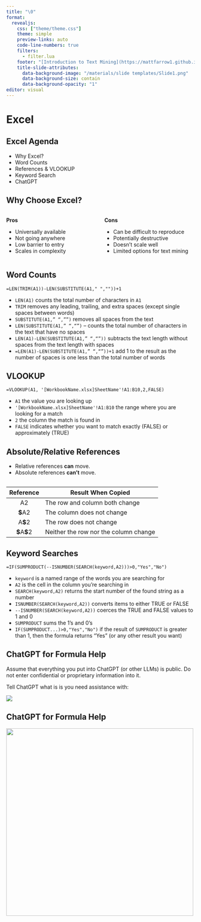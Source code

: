 ```yaml
---
title: "\0"
format: 
  revealjs:
    css: ["theme/theme.css"]
    theme: simple
    preview-links: auto
    code-line-numbers: true
    filters: 
      - filter.lua
    footer: "[Introduction to Text Mining](https://mattfarrow1.github.io/apra-intro-to-text-mining/)"
    title-slide-attributes:
      data-background-image: "/materials/slide templates/Slide1.png"
      data-background-size: contain
      data-background-opacity: "1"
editor: visual
---
```


# Excel {background-image="/materials/slide templates/Slide3.png" background-size="contain"}

## Excel Agenda

-   Why Excel?
-   Word Counts
-   References & VLOOKUP
-   Keyword Search
-   ChatGPT

## Why Choose Excel?

::: columns
::: {.column width="50%"}
**Pros**

-   Universally available
-   Not going anywhere
-   Low barrier to entry
-   Scales in complexity
:::

::: {.column width="50%"}
**Cons**

-   Can be difficult to reproduce
-   Potentially destructive
-   Doesn't scale well
-   Limited options for text mining
:::
:::

## Word Counts {.smaller}

`=LEN(TRIM(A1))-LEN(SUBSTITUTE(A1," ",""))+1`

-   `LEN(A1)` counts the total number of characters in `A1`
-   `TRIM` removes any leading, trailing, and extra spaces (except single spaces between words)
-   `SUBSTITUTE(A1,” “,””)` removes all spaces from the text
-   `LEN(SUBSTITUTE(A1,” “,“”)` -- counts the total number of characters in the text that have no spaces
-   `LEN(A1)-LEN(SUBSTITUTE(A1,” “,“”))` subtracts the text length without spaces from the text length with spaces
-   `=LEN(A1)-LEN(SUBSTITUTE(A1,” “,“”))+1` add 1 to the result as the number of spaces is one less than the total number of words

## VLOOKUP {.smaller}

`=VLOOKUP(A1, '[WorkbookName.xlsx]SheetName'!A1:B10,2,FALSE)`

-   `A1` the value you are looking up
-   `'[WorkbookName.xlsx]SheetName'!A1:B10` the range where you are looking for a match
-   `2` the column the match is found in
-   `FALSE` indicates whether you want to match exactly (FALSE) or approximately (TRUE)

## Absolute/Relative References {.smaller}

-   Relative references **can** move.
-   Absolute references **can't** move.

```r

```

|   Reference    | Result When Copied                    |
|:--------------:|---------------------------------------|
|       A2       | The row and column both change        |
|    **\$**A2    | The column does not change            |
|    A**\$**2    | The row does not change               |
| **\$**A**\$**2 | Neither the row nor the column change |

## Keyword Searches {.smaller}

`=IF(SUMPRODUCT(--ISNUMBER(SEARCH(keyword,A2)))>0,"Yes","No")`

-   `keyword` is a named range of the words you are searching for
-   `A2` is the cell in the column you're searching in
-   `SEARCH(keyword,A2)` returns the start number of the found string as a number
-   `ISNUMBER(SEARCH(keyword,A2))` converts items to either TRUE or FALSE
-   `--ISNUMBER(SEARCH(keyword,A2))` coerces the TRUE and FALSE values to 1 and 0
-   `SUMPRODUCT` sums the 1's and 0's
-   `IF(SUMPRODUCT...)>0,"Yes","No")` if the result of `SUMPRODUCT` is greater than 1, then the formula returns "Yes" (or any other result you want)

## ChatGPT for Formula Help

::: callout-warning
Assume that everything you put into ChatGPT (or other LLMs) is public. Do not enter confidential or proprietary information into it.
:::

Tell ChatGPT what is is you need assistance with:

![](images/chatgpt-excel-1.png){fig-align="center"}

## ChatGPT for Formula Help

![](images/chatgpt-excel-2.png){fig-align="center" height="500"}
